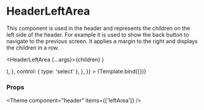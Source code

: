 
<Meta title="Components/Header/HeaderLeftArea" component={HeaderLeftArea} />

# HeaderLeftArea

This component is used in the header and represents the children on the left side of the header. For example it is used to show the back button to navigate to the previous screen.
It applies a margin to the right and displays the children in a row.

  <HeaderLeftArea {...args}>{children}</HeaderLeftArea>
)

<Canvas>
  <Story
    name="Default"
    args={{ children: 'HeaderButtonIcon' }}
    argTypes={{
      children: {
        options: ['HeaderButtonIcon'],
        mapping: {
          HeaderButtonIcon: (
            <HeaderButtonIcon
              icon={IconArrowBack}
              label="Back"
              onClick={action('onClick')}
            />
          ),
        },
        control: { type: 'select' },
      },
    }}
  >
    {Template.bind({})}
  </Story>
</Canvas>

### Props

<ArgsTable story="Default" />



<Theme component="header" items={['leftArea']} />
